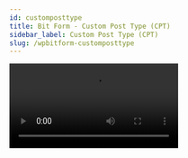 ```yaml
---
id: customposttype
title: Bit Form - Custom Post Type (CPT) 
sidebar_label: Custom Post Type (CPT) 
slug: /wpbitform-customposttype
---
```


<Video youtube src="99bJtl9Eucc" />
<br/>

Sometimes, it is difficult for WordPress default post types to satisfy all the website owner’s requirements regarding the content management system. Here comes **Custom post type(CPT)*** handy. CPT allows you to create ‘post_types’ beyond traditional WordPress ‘post_types'(Post, Page, Attachment, Revision, Navigation Menu, Custom, ChangeSets).  CPT makes your website truly a ***Content Management System.***

Custom Field type is simply types of content that you can customize according to your website’s requirements. CPT is a new edition of our Bit Form integration section. Also, Bit Form users don’t have to install other CPT plugins as we are providing a built-in Custom Post Type option. You just have to create a custom post type & Bit Form will automatically create a post regarding that particular post type after successful form submission. It is one step easier for our users to manage their website content in a specific way they want.

## Bit Form Integration with CPT
***Process of creating new Custom Post Type:***

To integrate Bit Form with CPT, you have to create a new custom post type according to your requirement.   

Follow the path: Choose Bit Form from ***dashboard => Settings => CPT => Add New Post Type***

<Image src="CPT/Setttings to CPT" alt="CPT" w="1020" h="400" />

<Image src="CPT/Add Post Type" alt="CPT" w="1020" h="450" />

1. Enter the customize slug of your post.

2. Give a singular label of your post.

3. Then give a menu name displayed on the left side of your WordPress dashboard when you will create CPT.

4. Select the icon of the menu from ***Dashicon class name***.

<Image src="CPT/Select icon" alt="CPT" w="1020" h="400" />

5.Select some actions as your preference. By default, all will be selected.

6. Click on ***Add Post Type***. After refreshing the page, you can view the newly created CPT.

<Image src="CPT/Click on Add Post Type" alt="CPT" w="1020" h="400" />

<Image src="CPT/See the new job post" alt="CPT" w="1020" h="350" />

## Integration Settings

1. Select the form on which you want to apply integration.

2. Go to Settings => Integration => Click on ‘+’. Then select ‘CPT‘ as integration.

<Image src="CPT/Settings to Integration" alt="CPT" w="1020" h="350" />

3. Now give the data of ‘ Post type‘, ‘Post status‘, ‘Comment status‘. And later map all the required form fields with necessary post fields. WordPress default post fields are – ‘Post Title‘, ‘Post Name‘, ‘Post Excert‘, ‘Post Content‘. You can only map these fields with form fields. Then click on save.

<Image src="CPT/Integration Details" alt="CPT" w="1020" h="350" />

4. Go to conditional logic and set the logic that when the actions will be triggered. Don’t forget to click on the action ‘Integration‘. Otherwise conditional logic will not work properly.

<Image src="CPT/Conditional Logic" alt="CPT" w="1020" h="350" />

<Image src="CPT/Conditional Logic Details" alt="CPT" w="1020" h="350" />

5. Now, when you will submit job-related data through the form, you can view them from the created CPT.

<Image src="CPT/Enter Data" alt="CPT" w="1020" h="350" />

<Image src="CPT/View Data from list" alt="CPT" w="1020" h="350" />

6. If you select a draft from post status, your post will be drafted. After selecting ‘Public‘, the post will be viewed by all your user.

<Image src="CPT/job Publish" alt="CPT" w="1020" h="350" />

7. You can also edit data from the responses page. If you edit any data from the responses page, the value will be automatically updated on the post.

<Image src="CPT/Responses " alt="CPT" w="1020" h="350" />

<Image src="CPT/Edit from responses" alt="CPT" w="1020" h="300" />


<Feedback/>